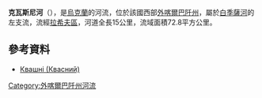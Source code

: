 '''克瓦斯尼河'''（{{lang-uk|Квасний}}），是[[烏克蘭|烏克蘭]]的河流，位於該國西部[[外喀爾巴阡州|外喀爾巴阡州]]，屬於[[白季薩河|白季薩河]]的左支流，流經[[拉希夫區|拉希夫區]]，河道全長15公里，流域面積72.8平方公里。

==參考資料==
* [https://web.archive.org/web/20131005022808/http://do.gendocs.ru/docs/index-29520.html?page=29 Квашні (Квасний)]

{{DEFAULTSORT:Квасний (річка)}}
[[Category:外喀爾巴阡州河流|Category:外喀爾巴阡州河流]]


{{Ukraine-river-stub}}
